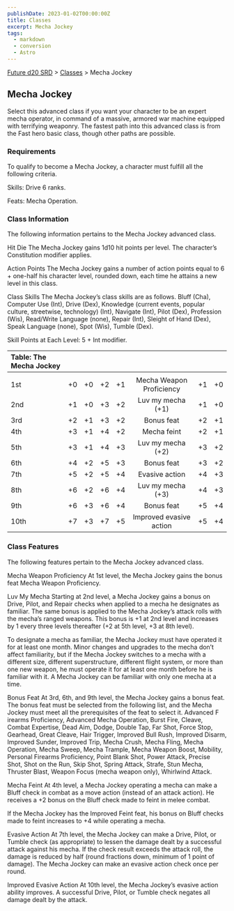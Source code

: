 ```yaml
---
publishDate: 2023-01-02T00:00:00Z
title: Classes
excerpt: Mecha Jockey
tags:
  - markdown
  - conversion
  - Astro
---
```






[Future d20 SRD](/#futureD20) > [Classes](future-d20-srd-classes-index) > Mecha Jockey




## Mecha Jockey


Select this advanced class if you want your character to be an expert mecha operator, in command of a massive, armored war machine equipped with terrifying weaponry. The fastest path into this advanced class is from the Fast hero basic class, though other paths are possible.


### Requirements


To qualify to become a Mecha Jockey, a character must fulfill all the following criteria.


Skills: Drive 6 ranks.


Feats: Mecha Operation.


### Class Information


The following information pertains to the Mecha Jockey advanced class.


Hit Die
The Mecha Jockey gains 1d10 hit points per level. The character’s Constitution modifier applies.


Action Points
The Mecha Jockey gains a number of action points equal to 6 + one-half his character level, rounded down, each time he attains a new level in this class.


Class Skills
The Mecha Jockey’s class skills are as follows. Bluff (Cha), Computer Use (Int), Drive (Dex), Knowledge (current events, popular culture, streetwise, technology) (Int), Navigate (Int), Pilot (Dex), Profession (Wis), Read/Write Language (none), Repair (Int), Sleight of Hand (Dex), Speak Language (none), Spot (Wis),
Tumble (Dex).


Skill Points at Each Level: 5 + Int modifier.


| Table: The Mecha Jockey |  |  |  |  |  |  |  |
| :------------------------- | :--: | :--: | :--: | :--: | :--: | :--: | --: |
|  |  |  |  |  |  |  |  |
| 1st | +0 | +0 | +2 | +1 | Mecha Weapon Proficiency | +1 | +0 |
| 2nd | +1 | +0 | +3 | +2 | Luv my mecha (+1) | +1 | +0 |
| 3rd | +2 | +1 | +3 | +2 | Bonus feat | +2 | +1 |
| 4th | +3 | +1 | +4 | +2 | Mecha feint | +2 | +1 |
| 5th | +3 | +1 | +4 | +3 | Luv my mecha (+2) | +3 | +2 |
| 6th | +4 | +2 | +5 | +3 | Bonus feat | +3 | +2 |
| 7th | +5 | +2 | +5 | +4 | Evasive action | +4 | +3 |
| 8th | +6 | +2 | +6 | +4 | Luv my mecha (+3) | +4 | +3 |
| 9th | +6 | +3 | +6 | +4 | Bonus feat | +5 | +4 |
| 10th | +7 | +3 | +7 | +5 | Improved evasive action | +5 | +4 |



### Class Features


The following features pertain to the Mecha Jockey advanced class.


Mecha Weapon Proficiency
At 1st level, the Mecha Jockey gains the bonus feat Mecha Weapon Proficiency.


Luv My Mecha
Starting at 2nd level, a Mecha Jockey gains a bonus on Drive, Pilot, and Repair checks when applied to a mecha he designates as familiar. The same bonus is applied to the Mecha Jockey’s attack rolls with the mecha’s ranged weapons. This bonus is +1 at 2nd level and increases by 1 every three levels thereafter (+2 at 5th level, +3 at 8th level).


To designate a mecha as familiar, the Mecha Jockey must have operated it for at least one month. Minor changes and upgrades to the mecha don’t affect familiarity, but if the Mecha Jockey switches to a mecha with a different size, different superstructure, different flight system, or more than one new weapon, he must operate it for at least one month before he is familiar with it. A Mecha Jockey can be familiar with only one mecha at a time.


Bonus Feat
At 3rd, 6th, and 9th level, the Mecha Jockey gains a bonus feat. The bonus feat must be selected from the following list, and the Mecha Jockey must meet all the prerequisites of the feat to select it. Advanced F irearms Proficiency, Advanced Mecha Operation, Burst Fire, Cleave, Combat Expertise, Dead Aim, Dodge, Double Tap, Far Shot, Force Stop, Gearhead, Great Cleave, Hair Trigger, Improved Bull Rush, Improved Disarm, Improved Sunder, Improved Trip, Mecha Crush, Mecha Fling, Mecha Operation, Mecha Sweep, Mecha Trample, Mecha Weapon Boost, Mobility, Personal Firearms Proficiency, Point Blank Shot, Power Attack, Precise Shot, Shot on the Run, Skip Shot, Spring Attack, Strafe, Stun Mecha, Thruster Blast, Weapon Focus (mecha weapon only), Whirlwind Attack.


Mecha Feint
At 4th level, a Mecha Jockey operating a mecha can make a Bluff check in combat as a move action (instead of an attack action). He receives a +2 bonus on the Bluff check made to feint in melee combat.


If the Mecha Jockey has the Improved Feint feat, his bonus on Bluff checks made to feint increases to +4 while operating a mecha.


Evasive Action
At 7th level, the Mecha Jockey can make a Drive, Pilot, or Tumble check (as appropriate) to lessen the damage dealt by a successful attack against his mecha. If the check result exceeds the attack roll, the damage is reduced by half (round fractions down, minimum of 1 point of damage). The Mecha Jockey can make an evasive action check once per round.


Improved Evasive Action
At 10th level, the Mecha Jockey’s evasive action ability improves. A successful Drive, Pilot, or Tumble check negates all damage dealt by the attack.



